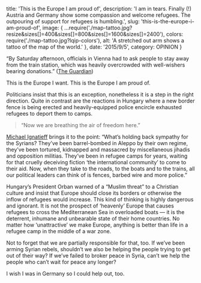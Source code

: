 
  title: 'This is the Europe I am proud of',
  description:
    'I am in tears. Finally (!) Austria and Germany show some compassion and welcome refugees. The outpouring of support for refugees is humbling.',
  slug: 'this-is-the-europe-i-am-proud-of',
  image: {
    ...require('./map-tattoo.jpg?resize&sizes[]=400&sizes[]=800&sizes[]=1600&sizes[]=2400'),
    colors: require('./map-tattoo.jpg?lqip-colors'),
    alt: 'A stretched out arm shows a tattoo of the map of the world.'
  },
  date: '2015/9/5',
  category: OPINION
}


“By Saturday afternoon, officials in Vienna had to ask people to stay away from the train station, which was heavily overcrowded with well-wishers bearing donations.” ([The Guardian](https://www.theguardian.com/world/2015/sep/05/refugee-crisis-warm-welcome-for-people-bussed-from-budapest))

This is the Europe I want. This is the Europe I am proud of.

Politicians insist that this is an exception, nonetheless it is a step in the right direction. Quite in contrast are the reactions in Hungary where a new border fence is being erected and heavily-equipped police encircle exhausted refugees to deport them to camps.

<Blockquote cite="Wahid, a Syrian refugee" align={Blockquote.RIGHT}>
  “Now we are breathing the air of freedom here.”
</Blockquote>

[Michael Ignatieff](http://www.nytimes.com/2015/09/06/opinion/sunday/the-refugee-crisis-isnt-a-european-problem.html) brings it to the point: “What’s holding back sympathy for the Syrians? They’ve been barrel-bombed in Aleppo by their own regime, they’ve been tortured, kidnapped and massacred by miscellaneous jihadis and opposition militias. They’ve been in refugee camps for years, waiting for that cruelly deceiving fiction ‘the international community’ to come to their aid. Now, when they take to the roads, to the boats and to the trains, all our political leaders can think of is fences, barbed wire and more police.”

Hungary’s President Orban warned of a “Muslim threat” to a Christian culture and insist that Europe should close its borders or otherwise the inflow of refugees would increase. This kind of thinking is highly dangerous and ignorant. It is not the prospect of ‘heavenly’ Europe that causes refugees to cross the Mediterranean Sea in overloaded boats — it is the deterrent, inhumane and unbearable state of their home countries. No matter how ‘unattractive’ we make Europe, anything is better than life in a refugee camp in the middle of a war zone.

Not to forget that we are partially responsible for that, too. If we’ve been arming Syrian rebels, shouldn’t we also be helping the people trying to get out of their way? If we’ve failed to broker peace in Syria, can’t we help the people who can’t wait for peace any longer?

I wish I was in Germany so I could help out, too.
